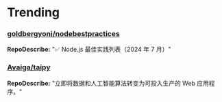
# Trending

### [goldbergyoni/nodebestpractices](https://github.com/goldbergyoni/nodebestpractices)
**RepoDescribe:** "✅ Node.js 最佳实践列表（2024 年 7 月）"
  

### [Avaiga/taipy](https://github.com/Avaiga/taipy)
**RepoDescribe:** "立即将数据和人工智能算法转变为可投入生产的 Web 应用程序。"
  